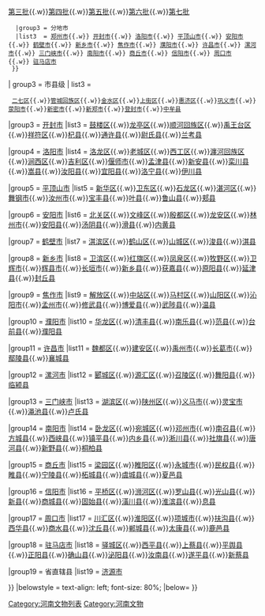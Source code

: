{{Navbox
|name = 河南文保
|title = [[河南省]]各级文物保护单位
|above = 
|image = [[File:China Henan.svg|80px]]
|state = {{{state<includeonly>|collapsed</includeonly>}}}
| group1 = 国家级
| list1  = [[河南全国重点文物保护单位列表]]
| group2 = [[河南省文物保护单位|省级]]
| list2  =  {{Navbox subgroup
   |group1 = 总表
   |list1  = [[河南省文物保护单位]]
   |group2 = 分批次
   |list2  = [[第一批河南省文物保护单位|第一批]]{{.w}}[[第二批河南省文物保护单位|第二批]]{{.w}}[[第三批河南省文物保护单位|第三批]]{{.w}}[[第四批河南省文物保护单位|第四批]]{{.w}}[[第五批河南省文物保护单位|第五批]]{{.w}}[[第六批河南省文物保护单位|第六批]]{{.w}}[[第七批河南省文物保护单位|第七批]]
   |group3 = 分地市
   |list3  = [[郑州市境内的河南省文物保护单位列表|郑州市]]{{.w}} [[开封市境内的河南省文物保护单位列表|开封市]]{{.w}} [[洛阳市境内的河南省文物保护单位列表|洛阳市]]{{.w}} [[平顶山市境内的河南省文物保护单位列表|平顶山市]]{{.w}} [[安阳市境内的河南省文物保护单位列表|安阳市]]{{.w}} [[鹤壁市境内的河南省文物保护单位列表|鹤壁市]]{{.w}} [[新乡市境内的河南省文物保护单位列表|新乡市]]{{.w}} [[焦作市境内的河南省文物保护单位列表|焦作市]]{{.w}} [[濮阳市境内的河南省文物保护单位列表|濮阳市]]{{.w}} [[许昌市境内的河南省文物保护单位列表|许昌市]]{{.w}} [[漯河市境内的河南省文物保护单位列表|漯河市]]{{.w}} [[三门峡市境内的河南省文物保护单位列表|三门峡市]]{{.w}} [[南阳市境内的河南省文物保护单位列表|南阳市]]{{.w}} [[商丘市境内的河南省文物保护单位列表|商丘市]]{{.w}} [[信阳市境内的河南省文物保护单位列表|信阳市]]{{.w}} [[周口市境内的河南省文物保护单位列表|周口市]]{{.w}} [[济源市境内的河南省文物保护单位列表|驻马店市]]
  }}
| group3 = 市县级
| list3  = 
  {{Navbox subgroup
|group2 = [[郑州市文物保护单位|郑州市]]
|list2 = [[郑州市中原区文物保护单位|中原区]]{{.w}}[[二七区文物保护单位|二七区]]{{.w}}[[管城回族区文物保护单位|管城回族区]]{{.w}}[[金水区文物保护单位|金水区]]{{.w}}[[上街区文物保护单位|上街区]]{{.w}}[[惠济区文物保护单位|惠济区]]{{.w}}[[巩义市文物保护单位|巩义市]]{{.w}}[[荥阳市文物保护单位|荥阳市]]{{.w}}[[新密市文物保护单位|新密市]]{{.w}}[[新郑市文物保护单位|新郑市]]{{.w}}[[登封市文物保护单位|登封市]]{{.w}}[[中牟县文物保护单位|中牟县]]

|group3 = [[开封市文物保护单位|开封市]]
|list3 = [[开封市鼓楼区文物保护单位|鼓楼区]]{{.w}}[[龙亭区文物保护单位|龙亭区]]{{.w}}[[顺河回族区文物保护单位|顺河回族区]]{{.w}}[[禹王台区文物保护单位|禹王台区]]{{.w}}[[祥符区文物保护单位|祥符区]]{{.w}}[[杞县文物保护单位|杞县]]{{.w}}[[通许县文物保护单位|通许县]]{{.w}}[[尉氏县文物保护单位|尉氏县]]{{.w}}[[兰考县文物保护单位|兰考县]]

|group4 = [[洛阳市文物保护单位|洛阳市]]
|list4 = [[洛龙区文物保护单位|洛龙区]]{{.w}}[[洛阳市老城区文物保护单位|老城区]]{{.w}}[[西工区文物保护单位|西工区]]{{.w}}[[瀍河回族区文物保护单位|瀍河回族区]]{{.w}}[[涧西区文物保护单位|涧西区]]{{.w}}[[吉利区文物保护单位|吉利区]]{{.w}}[[偃师市文物保护单位|偃师市]]{{.w}}[[孟津县文物保护单位|孟津县]]{{.w}}[[新安县文物保护单位|新安县]]{{.w}}[[栾川县文物保护单位|栾川县]]{{.w}}[[嵩县文物保护单位|嵩县]]{{.w}}[[汝阳县文物保护单位|汝阳县]]{{.w}}[[宜阳县文物保护单位|宜阳县]]{{.w}}[[洛宁县文物保护单位|洛宁县]]{{.w}}[[伊川县文物保护单位|伊川县]]  

|group5 = [[平顶山市文物保护单位|平顶山市]]
|list5 = [[平顶山市新华区文物保护单位|新华区]]{{.w}}[[卫东区文物保护单位|卫东区]]{{.w}}[[石龙区文物保护单位|石龙区]]{{.w}}[[湛河区文物保护单位|湛河区]]{{.w}}[[舞钢市文物保护单位|舞钢市]]{{.w}}[[汝州市文物保护单位|汝州市]]{{.w}}[[宝丰县文物保护单位|宝丰县]]{{.w}}[[叶县文物保护单位|叶县]]{{.w}}[[鲁山县文物保护单位|鲁山县]]{{.w}}[[郏县文物保护单位|郏县]]

|group6 = [[安阳市文物保护单位|安阳市]]
|list6 = [[安阳市北关区文物保护单位|北关区]]{{.w}}[[文峰区文物保护单位|文峰区]]{{.w}}[[殷都区文物保护单位|殷都区]]{{.w}}[[龙安区文物保护单位|龙安区]]{{.w}}[[林州市文物保护单位|林州市]]{{.w}}[[安阳县文物保护单位|安阳县]]{{.w}}[[汤阴县文物保护单位|汤阴县]]{{.w}}[[滑县文物保护单位|滑县]]{{.w}}[[内黄县文物保护单位|内黄县]]

|group7 = [[鹤壁市文物保护单位|鹤壁市]]
|list7 = [[淇滨区文物保护单位|淇滨区]]{{.w}}[[鹤山区文物保护单位|鹤山区]]{{.w}}[[山城区文物保护单位|山城区]]{{.w}}[[浚县文物保护单位|浚县]]{{.w}}[[淇县文物保护单位|淇县]]

|group8 = [[新乡市文物保护单位|新乡市]]
|list8 = [[卫滨区文物保护单位|卫滨区]]{{.w}}[[红旗区文物保护单位|红旗区]]{{.w}}[[凤泉区文物保护单位|凤泉区]]{{.w}}[[牧野区文物保护单位|牧野区]]{{.w}}[[卫辉市文物保护单位|卫辉市]]{{.w}}[[辉县市文物保护单位|辉县市]]{{.w}}[[长垣市文物保护单位|长垣市]]{{.w}}[[新乡县文物保护单位|新乡县]]{{.w}}[[获嘉县文物保护单位|获嘉县]]{{.w}}[[原阳县文物保护单位|原阳县]]{{.w}}[[延津县文物保护单位|延津县]]{{.w}}[[封丘县文物保护单位|封丘县]]

|group9 = [[焦作市文物保护单位|焦作市]]
|list9 = [[焦作市解放区文物保护单位|解放区]]{{.w}}[[中站区文物保护单位|中站区]]{{.w}}[[马村区文物保护单位|马村区]]{{.w}}[[山阳区文物保护单位|山阳区]]{{.w}}[[沁阳市文物保护单位|沁阳市]]{{.w}}[[孟州市文物保护单位|孟州市]]{{.w}}[[修武县文物保护单位|修武县]]{{.w}}[[博爱县文物保护单位|博爱县]]{{.w}}[[武陟县文物保护单位|武陟县]]{{.w}}[[温县文物保护单位|温县]]

|group10 = [[濮阳市文物保护单位|濮阳市]]
|list10 = [[华龙区文物保护单位|华龙区]]{{.w}}[[清丰县文物保护单位|清丰县]]{{.w}}[[南乐县文物保护单位|南乐县]]{{.w}}[[范县文物保护单位|范县]]{{.w}}[[台前县文物保护单位|台前县]]{{.w}}[[濮阳县文物保护单位|濮阳县]]

|group11 = [[许昌市文物保护单位|许昌市]]
|list11 = [[魏都区文物保护单位|魏都区]]{{.w}}[[建安区文物保护单位|建安区]]{{.w}}[[禹州市文物保护单位|禹州市]]{{.w}}[[长葛市文物保护单位|长葛市]]{{.w}}[[鄢陵县文物保护单位|鄢陵县]]{{.w}}[[襄城县文物保护单位|襄城县]]

|group12 = [[漯河市文物保护单位|漯河市]]
|list12 = [[郾城区文物保护单位|郾城区]]{{.w}}[[源汇区文物保护单位|源汇区]]{{.w}}[[召陵区文物保护单位|召陵区]]{{.w}}[[舞阳县文物保护单位|舞阳县]]{{.w}}[[临颍县文物保护单位|临颍县]] 

|group13 = [[三门峡市文物保护单位|三门峡市]]
|list13 = [[湖滨区文物保护单位|湖滨区]]{{.w}}[[陕州区文物保护单位|陕州区]]{{.w}}[[义马市文物保护单位|义马市]]{{.w}}[[灵宝市文物保护单位|灵宝市]]{{.w}}[[渑池县文物保护单位|渑池县]]{{.w}}[[卢氏县文物保护单位|卢氏县]]

|group14 = [[南阳市文物保护单位|南阳市]]
|list14 = [[卧龙区文物保护单位|卧龙区]]{{.w}}[[宛城区文物保护单位|宛城区]]{{.w}}[[邓州市文物保护单位|邓州市]]{{.w}}[[南召县文物保护单位|南召县]]{{.w}}[[方城县文物保护单位|方城县]]{{.w}}[[西峡县文物保护单位|西峡县]]{{.w}}[[镇平县文物保护单位|镇平县]]{{.w}}[[内乡县文物保护单位|内乡县]]{{.w}}[[淅川县文物保护单位|淅川县]]{{.w}}[[社旗县文物保护单位|社旗县]]{{.w}}[[唐河县文物保护单位|唐河县]]{{.w}}[[新野县文物保护单位|新野县]]{{.w}}[[桐柏县文物保护单位|桐柏县]]

|group15 = [[商丘市文物保护单位|商丘市]]
|list15 = [[梁园区文物保护单位|梁园区]]{{.w}}[[睢阳区文物保护单位|睢阳区]]{{.w}}[[永城市文物保护单位|永城市]]{{.w}}[[民权县文物保护单位|民权县]]{{.w}}[[睢县文物保护单位|睢县]]{{.w}}[[宁陵县文物保护单位|宁陵县]]{{.w}}[[柘城县文物保护单位|柘城县]]{{.w}}[[虞城县文物保护单位|虞城县]]{{.w}}[[夏邑县文物保护单位|夏邑县]]

|group16 = [[信阳市文物保护单位|信阳市]]
|list16 = [[平桥区文物保护单位|平桥区]]{{.w}}[[浉河区文物保护单位|浉河区]]{{.w}}[[罗山县文物保护单位|罗山县]]{{.w}}[[光山县文物保护单位|光山县]]{{.w}}[[新县文物保护单位|新县]]{{.w}}[[商城县文物保护单位|商城县]]{{.w}}[[固始县文物保护单位|固始县]]{{.w}}[[潢川县文物保护单位|潢川县]]{{.w}}[[淮滨县文物保护单位|淮滨县]]{{.w}}[[息县文物保护单位|息县]]

|group17 = [[周口市文物保护单位|周口市]]
|list17 = [[川汇区文物保护单位|川汇区]]{{.w}}[[淮阳区文物保护单位|淮阳区]]{{.w}}[[项城市文物保护单位|项城市]]{{.w}}[[扶沟县文物保护单位|扶沟县]]{{.w}}[[西华县文物保护单位|西华县]]{{.w}}[[商水县文物保护单位|商水县]]{{.w}}[[沈丘县文物保护单位|沈丘县]]{{.w}}[[郸城县文物保护单位|郸城县]]{{.w}}[[太康县文物保护单位|太康县]]{{.w}}[[鹿邑县文物保护单位|鹿邑县]] 

|group18 = [[驻马店市文物保护单位|驻马店市]]
|list18 = [[驿城区文物保护单位|驿城区]]{{.w}}[[西平县文物保护单位|西平县]]{{.w}}[[上蔡县文物保护单位|上蔡县]]{{.w}}[[平舆县文物保护单位|平舆县]]{{.w}}[[正阳县文物保护单位|正阳县]]{{.w}}[[确山县文物保护单位|确山县]]{{.w}}[[泌阳县文物保护单位|泌阳县]]{{.w}}[[汝南县文物保护单位|汝南县]]{{.w}}[[遂平县文物保护单位|遂平县]]{{.w}}[[新蔡县文物保护单位|新蔡县]]

|group19 = 省直辖县
|list19 = [[济源市文物保护单位|济源市]]

}}
|belowstyle = text-align: left; font-size: 80%;
|below= 
}}
<noinclude>
[[Category:河南文物列表]]
[[Category:河南文物]]
</noinclude>